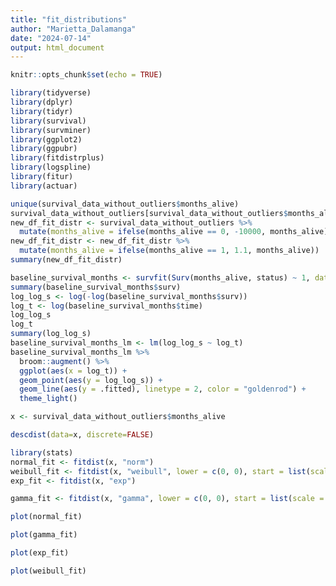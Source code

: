 ```yaml
---
title: "fit_distributions"
author: "Marietta_Dalamanga"
date: "2024-07-14"
output: html_document
---
```


```r
knitr::opts_chunk$set(echo = TRUE)
```

```r
library(tidyverse)
library(dplyr)
library(tidyr)
library(survival)
library(survminer)
library(ggplot2)
library(ggpubr)
library(fitdistrplus)
library(logspline)
library(fitur)
library(actuar)
```


```r
unique(survival_data_without_outliers$months_alive)
survival_data_without_outliers[survival_data_without_outliers$months_alive==0, ]
new_df_fit_distr <- survival_data_without_outliers %>%
  mutate(months_alive = ifelse(months_alive == 0, -10000, months_alive))
new_df_fit_distr <- new_df_fit_distr %>%
  mutate(months_alive = ifelse(months_alive == 1, 1.1, months_alive))
summary(new_df_fit_distr)
```


```r
baseline_survival_months <- survfit(Surv(months_alive, status) ~ 1, data = new_df_fit_distr)
summary(baseline_survival_months$surv)
log_log_s <- log(-log(baseline_survival_months$surv))
log_t <- log(baseline_survival_months$time)
log_log_s
log_t
summary(log_log_s)
baseline_survival_months_lm <- lm(log_log_s ~ log_t)
baseline_survival_months_lm %>%
  broom::augment() %>%
  ggplot(aes(x = log_t)) +
  geom_point(aes(y = log_log_s)) +
  geom_line(aes(y = .fitted), linetype = 2, color = "goldenrod") +
  theme_light()
```


```r
x <- survival_data_without_outliers$months_alive
```

```r
descdist(data=x, discrete=FALSE)
```

```r
library(stats)
normal_fit <- fitdist(x, "norm")
weibull_fit <- fitdist(x, "weibull", lower = c(0, 0), start = list(scale = 1, shape = 1), control=list(trace=1, REPORT=1))
exp_fit <- fitdist(x, "exp")

```


```r
gamma_fit <- fitdist(x, "gamma", lower = c(0, 0), start = list(scale = 1, shape = 1), control=list(trace=1, REPORT=1))
```

```r
plot(normal_fit)
```

```r
plot(gamma_fit)
```


```r
plot(exp_fit)
```


```r
plot(weibull_fit)
```




